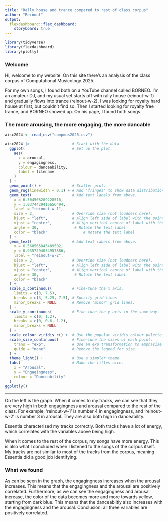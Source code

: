```yaml
---
title: "Rally house and trance compared to rest of class corpus"
author: "Reinout"
output: 
  flexdashboard::flex_dashboard:
    storyboard: true
---
```


```r
library(tidyverse)
library(flexdashboard)
library(plotly)
```

### Welcome

Hi, welcome to my website. On this site there's an analysis of the class corpus of Computational Musicology 2025.

For my own songs, I found both on a YouTube channel called BORNEO. I'm an amateur DJ, and my usual set starts off with rally house (reinout-w-1) and gradually flows into trance (reinout-w-2). I was looking for royalty hard house at first, but couldn't find so. Then I started looking for royalty free trance, and BORNEO showed up. On his page, I found both songs.

### The more arousing, the more engaging, the more dancable

```r
aisc2024 <- read_csv("compmus2025.csv")

aisc2024 |>                   # Start with the data
  ggplot(                     # Set up the plot.
    aes(
      x = arousal,
      y = engagingness,
      colour = danceability,
      label = filename
    )
  ) +
  geom_point() +              # Scatter plot.
  geom_rug(linewidth = 0.1) + # Add 'fringes' to show data distribution.
  geom_text(                  # Add text labels from above.
    x = 6.304508209228516,
    y = 1.0374429416656494,
    label = "reinout-w-1",
    size = 2,                 # Override size (not loudness here).
    hjust = "left",           # Align left side of label with the point.
    vjust = "center",         # Align vertical centre of label with the point.
    angle = 30,                # Rotate the text label
    color = "black"                # Rotate the text label
  ) +
  geom_text(                  # Add text labels from above.
    x = 6.568565845489502,
    y = 0.9357294034957886,
    label = "reinout-w-2",
    size = 2,                 # Override size (not loudness here).
    hjust = "left",           # Align left side of label with the point.
    vjust = "center",         # Align vertical centre of label with the point.
    angle = 30,                # Rotate the text label
    color = "black"
  ) +
  scale_x_continuous(         # Fine-tune the x axis.
    limits = c(3, 7.5),
    breaks = c(3, 5.25, 7.5), # Specify grid lines
    minor_breaks = NULL       # Remove 'minor' grid lines.
  ) +
  scale_y_continuous(         # Fine-tune the y axis in the same way.
    limits = c(0, 1.2),
    breaks = c(0, 0.6, 1.2),
    minor_breaks = NULL
  ) +
  scale_colour_viridis_c() +  # Use the popular viridis colour palette.
  scale_size_continuous(      # Fine-tune the sizes of each point.
    trans = "exp",            # Use an exp transformation to emphasise loud..
    guide = "none"            # Remove the legend for size.
  ) +
  theme_light() +             # Use a simpler theme.
  labs(                       # Make the titles nice.
    x = "Arousal",
    y = "Engagingness",
    colour = "Danceability"
  )
ggplotly()
```

***

On the left is the graph. When it comes to my tracks, we can see that they are very high in both engagingness and arousal compared to the rest of the class. For example, 'reinout-w-1' is number 4 in engagingness, and 'reinout-w-2' is number 3 in arousal. They are also both high in danceability.

Essentia characterised my tracks correctly. Both tracks have a lot of energy, which correlates with the variables above being high.

When it comes to the rest of the corpus, my songs have more energy. This is also what I concluded when I listened to the songs of the corpus itself. My tracks are not similar to most of the tracks from the corpus, meaning Essentia did a good job identifying.

### What we found

As can be seen in the graph, the engagingness increases when the arousal increases. This means that the engagingness and the arousal are positively correlated. Furthermore, as we can see the engagingness and arousal increase, the color of the data becomes more and more towards yellow, starting from dark blue. This means that the danceabiltiy also increases with the engagingness and the arousal. Conclusion: all three variables are positively correlated.